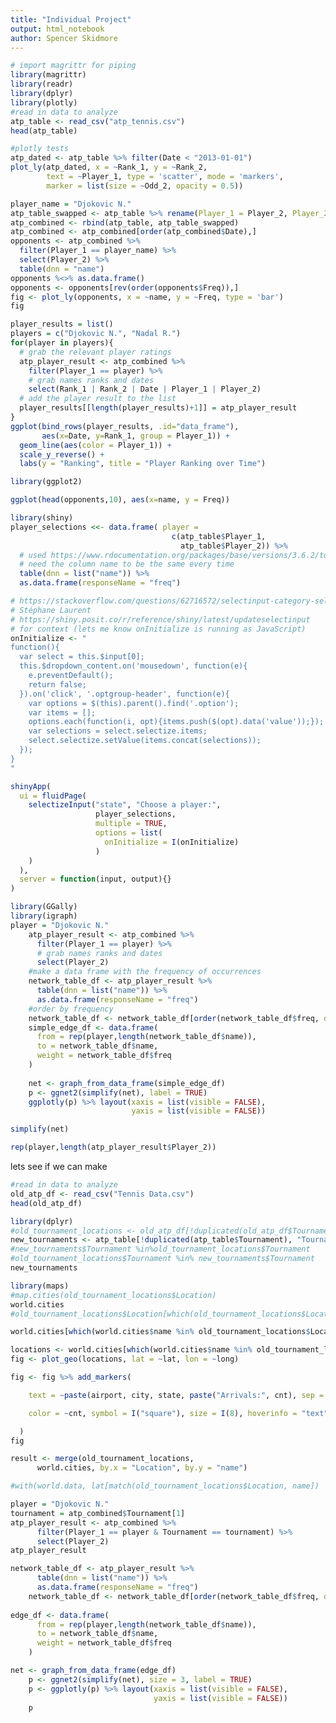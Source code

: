 ```yaml
---
title: "Individual Project"
output: html_notebook
author: Spencer Skidmore
---
```




```r
# import magrittr for piping
library(magrittr)
library(readr)
library(dplyr)
library(plotly)
#read in data to analyze
atp_table <- read_csv("atp_tennis.csv")
head(atp_table)

```
```r
#plotly tests
atp_dated <- atp_table %>% filter(Date < "2013-01-01")
plot_ly(atp_dated, x = ~Rank_1, y = ~Rank_2, 
        text = ~Player_1, type = 'scatter', mode = 'markers',
        marker = list(size = ~Odd_2, opacity = 0.5))
```

```r
player_name = "Djokovic N."
atp_table_swapped <- atp_table %>% rename(Player_1 = Player_2, Player_2 = Player_1)
atp_combined <- rbind(atp_table, atp_table_swapped)
atp_combined <- atp_combined[order(atp_combined$Date),]
opponents <- atp_combined %>%
  filter(Player_1 == player_name) %>%
  select(Player_2) %>%
  table(dnn = "name")
opponents %<>% as.data.frame()
opponents <- opponents[rev(order(opponents$Freq)),]
fig <- plot_ly(opponents, x = ~name, y = ~Freq, type = 'bar')
fig
```
```r
player_results = list()
players = c("Djokovic N.", "Nadal R.")
for(player in players){
  # grab the relevant player ratings
  atp_player_result <- atp_combined %>%
    filter(Player_1 == player) %>%
    # grab names ranks and dates
    select(Rank_1 | Rank_2 | Date | Player_1 | Player_2)
  # add the player result to the list
  player_results[[length(player_results)+1]] = atp_player_result
}
ggplot(bind_rows(player_results, .id="data_frame"),
       aes(x=Date, y=Rank_1, group = Player_1)) +
  geom_line(aes(color = Player_1)) +
  scale_y_reverse() +
  labs(y = "Ranking", title = "Player Ranking over Time")

```

```r

library(ggplot2)

ggplot(head(opponents,10), aes(x=name, y = Freq))
```

```r
library(shiny)
player_selections <<- data.frame( player = 
                                    c(atp_table$Player_1, 
                                      atp_table$Player_2)) %>%
  # used https://www.rdocumentation.org/packages/base/versions/3.6.2/topics/table
  # need the column name to be the same every time
  table(dnn = list("name")) %>%
  as.data.frame(responseName = "freq")

# https://stackoverflow.com/questions/62716572/selectinput-category-selection
# Stéphane Laurent
# https://shiny.posit.co/r/reference/shiny/latest/updateselectinput
# for context (lets me know onInitialize is running as JavaScript)
onInitialize <- "
function(){
  var select = this.$input[0];
  this.$dropdown_content.on('mousedown', function(e){
    e.preventDefault(); 
    return false;
  }).on('click', '.optgroup-header', function(e){
    var options = $(this).parent().find('.option');
    var items = [];
    options.each(function(i, opt){items.push($(opt).data('value'));});
    var selections = select.selectize.items;
    select.selectize.setValue(items.concat(selections));
  });
}
"

shinyApp(
  ui = fluidPage(
    selectizeInput("state", "Choose a player:",
                   player_selections,
                   multiple = TRUE, 
                   options = list(
                     onInitialize = I(onInitialize)
                   )
    )
  ),
  server = function(input, output){}
)
```

```r
library(GGally)
library(igraph)
player = "Djokovic N." 
    atp_player_result <- atp_combined %>%
      filter(Player_1 == player) %>%
      # grab names ranks and dates
      select(Player_2)
    #make a data frame with the frequency of occurrences
    network_table_df <- atp_player_result %>%
      table(dnn = list("name")) %>%
      as.data.frame(responseName = "freq")
    #order by frequency
    network_table_df <- network_table_df[order(network_table_df$freq, decreasing = TRUE),]
    simple_edge_df <- data.frame(
      from = rep(player,length(network_table_df$name)),
      to = network_table_df$name,
      weight = network_table_df$freq
    )
    
    net <- graph_from_data_frame(simple_edge_df)
    p <- ggnet2(simplify(net), label = TRUE)
    ggplotly(p) %>% layout(xaxis = list(visible = FALSE),
                           yaxis = list(visible = FALSE))
```
```r
simplify(net)
```
```r
rep(player,length(atp_player_result$Player_2))
```
lets see if we can make
```r
#read in data to analyze
old_atp_df <- read_csv("Tennis Data.csv")
head(old_atp_df)
```
```r
library(dplyr)
#old_tournament_locations <- old_atp_df[!duplicated(old_atp_df$Tournament),]
new_tournaments <- atp_table[!duplicated(atp_table$Tournament), "Tournament"]
#new_tournaments$Tournament %in%old_tournament_locations$Tournament
#old_tournament_locations$Tournament %in% new_tournaments$Tournament
new_tournaments
```
```r
library(maps)
#map.cities(old_tournament_locations$Location)
world.cities
#old_tournament_locations$Location[which(old_tournament_locations$Location %in% world.cities$name)]

world.cities[which(world.cities$name %in% old_tournament_locations$Location),]

```
```r
locations <- world.cities[which(world.cities$name %in% old_tournament_locations$Location),]
fig <- plot_geo(locations, lat = ~lat, lon = ~long)

fig <- fig %>% add_markers(

    text = ~paste(airport, city, state, paste("Arrivals:", cnt), sep = "<br />"),

    color = ~cnt, symbol = I("square"), size = I(8), hoverinfo = "text"

  )
fig
```
```r

result <- merge(old_tournament_locations,
      world.cities, by.x = "Location", by.y = "name") 

#with(world.data, lat[match(old_tournament_locations$Location, name])
```

```r
player = "Djokovic N."
tournament = atp_combined$Tournament[1]
atp_player_result <- atp_combined %>%
      filter(Player_1 == player & Tournament == tournament) %>%
      select(Player_2)
atp_player_result

network_table_df <- atp_player_result %>%
      table(dnn = list("name")) %>%
      as.data.frame(responseName = "freq")
    network_table_df <- network_table_df[order(network_table_df$freq, decreasing = TRUE),]
    
edge_df <- data.frame(
      from = rep(player,length(network_table_df$name)),
      to = network_table_df$name,
      weight = network_table_df$freq
    )

net <- graph_from_data_frame(edge_df)
    p <- ggnet2(simplify(net), size = 3, label = TRUE)
    p <- ggplotly(p) %>% layout(xaxis = list(visible = FALSE),
                                yaxis = list(visible = FALSE))
    p
    
```

